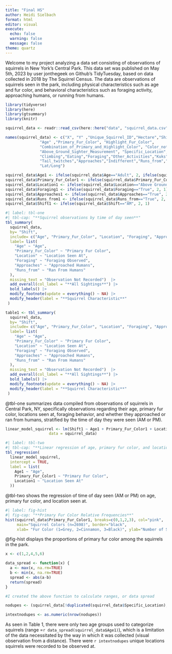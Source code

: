 ```yaml
---
title: "Final HS"
author: Heidi Sielbach
format: html
editor: visual
execute: 
  echo: false
  warning: false
  message: false
theme: quartz
---
```

Welcome to my project analyzing a data set consisting of observations of squirrels in New York's Central Park. This data set was published on May 5th, 2023 by user jonthegeek on Github's TidyTuesday, based on data collected in 2018 by The Squirrel Census. The data are observations of squirrels seen in the park, including physical characteristics such as age and fur color, and behavioral characteristics such as foraging activity, approaching humans, or running from humans.

```r

library(tidyverse)
library(here)
library(gtsummary)
library(knitr)

squirrel_data <- readr::read_csv(here::here("data", "squirrel_data.csv"))

names(squirrel_data) <- c("X", "Y" ,"Unique_Squirrel_ID","Hectare","Shift","Date","Hectare_Squirrel_Number",
               "Age" ,"Primary_Fur_Color", "Highlight_Fur_Color", 
               "Combination_of_Primary_and_Highlight_Color", "Color_notes","Location", 
               "Above_Ground_Sighter_Measurement", "Specific_Location","Running","Chasing",
               "Climbing","Eating","Foraging","Other_Activities","Kuks","Quaas","Moans", "Tail_flags",
               "Tail_twitches","Approaches","Indifferent","Runs_from","Other_Interactions",                       
               "Lat/Long")

squirrel_data$Age1 <- ifelse(squirrel_data$Age=="Adult", 2, ifelse(squirrel_data$Age=="Juvenile", 1, NA))
squirrel_data$Primary_Fur_Color1 <- ifelse(squirrel_data$Primary_Fur_Color=="Black", 3, ifelse(squirrel_data$Primary_Fur_Color=="Cinnamon", 2, 1))
squirrel_data$Location1 <- ifelse(squirrel_data$Location=="Above Ground", 2, 1)
squirrel_data$Foraging1 <- ifelse(squirrel_data$Foraging=="True", 2, 1)
squirrel_data$Approaches1 <- ifelse(squirrel_data$Approaches=="True", 2, 1)
squirrel_data$Runs_from1 <- ifelse(squirrel_data$Runs_from=="True", 2, 1)
squirrel_data$Shift1 <- ifelse(squirrel_data$Shift=="AM", 2, 1)
```

```r
#| label: tbl-one
#| tbl-cap: "**Squirrel observations by time of day seen**"
tbl_summary(
  squirrel_data,
  by= "Shift",
  include= c("Age", "Primary_Fur_Color", "Location", "Foraging", "Approaches", "Runs_from"),
  label= list(
    "Age" ~ "Age",
    "Primary_Fur_Color" ~ "Primary Fur Color",
    "Location" ~ "Location Seen At",
    "Foraging" ~ "Foraging Observed",
    "Approaches" ~ "Approached Humans",
    "Runs_from" ~ "Ran From Humans"
  ),
  missing_text = "Observation Not Recorded")  |> 
  add_overall(col_label = "**All Sightings**") |> 
  bold_labels() |> 
  modify_footnote(update = everything() ~ NA) |> 
  modify_header(label = "**Squirrel Characteristic**"
 )

```

```r
table1 <- tbl_summary(
  squirrel_data,
  by= "Shift",
  include= c("Age", "Primary_Fur_Color", "Location", "Foraging", "Approaches", "Runs_from"),
  label= list(
    "Age" ~ "Age",
    "Primary_Fur_Color" ~ "Primary Fur Color",
    "Location" ~ "Location Seen At",
    "Foraging" ~ "Foraging Observed",
    "Approaches" ~ "Approached Humans",
    "Runs_from" ~ "Ran From Humans"
  ),
  missing_text = "Observation Not Recorded")  |> 
  add_overall(col_label = "**All Sightings**") |> 
  bold_labels() |> 
  modify_footnote(update = everything() ~ NA) |> 
  modify_header(label = "**Squirrel Characteristic**"
 )

```

@tbl-one summarizes data compiled from observations of squirrels in Central Park, NY, specifically observations regarding their age, primary fur color, locations seen at, foraging behavior, and whether they approached or ran from humans, stratified by the time of day they were seen (AM or PM).

```r
linear_model_squirrel <- lm(Shift1 ~ Age1 + Primary_Fur_Color1 + Location1, 
                   data = squirrel_data)
```

```r
#| label: tbl-two
#| tbl-cap: "**Linear regression of age, primary fur color, and location sighted at on the time of day the squirrel was seen**"
tbl_regression(
  linear_model_squirrel, 
  intercept = TRUE,
  label = list(
    Age1 ~ "Age",
    Primary_Fur_Color1 ~ "Primary Fur Color",
    Location1 ~ "Location Seen At"
  ))

```

@tbl-two shows the regression of time of day seen (AM or PM) on age, primary fur color, and location seen at. 

```r
#| label: fig-hist
#| fig-cap: "**Primary Fur Color Relative Frequencies**"
hist(squirrel_data$Primary_Fur_Color1, breaks=c(0,1,2,3), col="pink", 
     main="Squirrel Colors (n=2698)", border="black", 
     xlab= "Fur Color (1=Grey, 2=Cinnamon, 3=Black)", ylab="Number of Squirrels with Color")
```

@fig-hist displays the proportions of primary fur color among the squirrels in the park.

```r
x <- c(1,2,4,5,6)

data_spread <- function(x) {
  a <- max(x, na.rm=TRUE)
  b <- min(x, na.rm=TRUE)
  spread <- abs(a-b)
  return(spread)
}

#I created the above function to calculate ranges, or data spread

nodupes <- (squirrel_data[!duplicated(squirrel_data$Specific_Location),])

intextnodupes <- as.numeric(nrow(nodupes))
```

As seen in Table 1, there were only two age groups used to categorize squirrels (range =`r data_spread(squirrel_data$Age1)`), which is a limitation of the data necessitated by the way in which it was collected (visual observation from a distance). There were `r intextnodupes` unique locations squirrels were recorded to be observed at.
